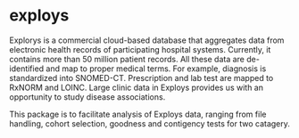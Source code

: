 

<!-- README.md is generated from README.Rmd. Please edit that file -->



# exploys

   Explorys is a commercial cloud-based database that aggregates data from electronic health records of participating hospital systems. Currently, it contains more than 50 million patient records. All these data are de-identified and map to proper medical terms. For example, diagnosis is standardized into SNOMED-CT. Prescription and lab test are mapped to RxNORM and LOINC. Large clinic data in Exploys provides us with an opportunity to study disease associations.
    
   This package is to facilitate analysis of Exploys data, ranging from file handling, cohort selection, goodness and contigency tests for two catagery.



